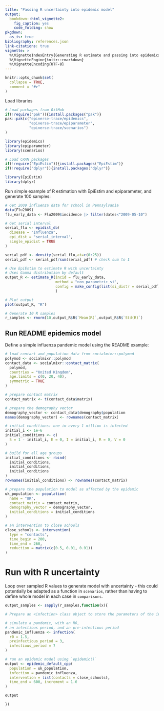 ```yaml
---
title: "Passing R uncertainty into epidemic model"
output:
  bookdown::html_vignette2:
    fig_caption: yes
    code_folding: show
pkgdown:
  as_is: true
bibliography: references.json
link-citations: true
vignette: >
  %\VignetteIndexEntry{Generating R estimate and passing into epidemics}
  %\VignetteEngine{knitr::rmarkdown}
  %\VignetteEncoding{UTF-8}
---
```


```r
knitr::opts_chunk$set(
  collapse = TRUE,
  comment = "#>"
)
```

Load libraries
```r
# Load packages from GitHub
if(!require("pak")){install.packages("pak")}
pak::pak(c("epiverse-trace/epidemics",
           "epiverse-trace/epiparameter",
           "epiverse-trace/scenarios")
)

library(epidemics)
library(epiparameter)
library(scenarios)

# Load CRAN packages
if(!require("EpiEstim")){install.packages("EpiEstim")}
if(!require("dplyr")){install.packages("dplyr")}

library(EpiEstim)
library(dplyr)
```

Run simple example of R estimation with EpiEstim and epiparameter, and generate 100 samples:

```r
# Get 2009 influenza data for school in Pennsylvania
data(Flu2009)
flu_early_data <- Flu2009$incidence |> filter(dates<"2009-05-10")

# Get serial interval
serial_flu <- epidist_db(
  disease = "Influenza",
  epi_dist = "serial_interval",
  single_epidist = TRUE
)

serial_pdf <- density(serial_flu,at=c(0:25))
serial_pdf <- serial_pdf/sum(serial_pdf) # check sum to 1

# Use EpiEstim to estimate R with uncertainty
# Uses Gamma distribution by default
output_R <- estimate_R(incid = flu_early_data,
                       method = "non_parametric_si",
                       config = make_config(list(si_distr = serial_pdf))
                       )

# Plot output
plot(output_R, "R")

# Generate 10 R samples
r_samples <- rnorm(10,output_R$R$`Mean(R)`,output_R$R$`Std(R)`)
```


## Run README epidemics model

Define a simple influenza pandemic model using the README example:

```r

# load contact and population data from socialmixr::polymod
polymod <- socialmixr::polymod
contact_data <- socialmixr::contact_matrix(
  polymod,
  countries = "United Kingdom",
  age.limits = c(0, 20, 40),
  symmetric = TRUE
)

# prepare contact matrix
contact_matrix <- t(contact_data$matrix)

# prepare the demography vector
demography_vector <- contact_data$demography$population
names(demography_vector) <- rownames(contact_matrix)

# initial conditions: one in every 1 million is infected
initial_i <- 1e-6
initial_conditions <- c(
  S = 1 - initial_i, E = 0, I = initial_i, R = 0, V = 0
)

# build for all age groups
initial_conditions <- rbind(
  initial_conditions,
  initial_conditions,
  initial_conditions
)
rownames(initial_conditions) <- rownames(contact_matrix)

# prepare the population to model as affected by the epidemic
uk_population <- population(
  name = "UK",
  contact_matrix = contact_matrix,
  demography_vector = demography_vector,
  initial_conditions = initial_conditions
)

# an intervention to close schools
close_schools <- intervention(
  type = "contacts",
  time_begin = 200,
  time_end = 260,
  reduction = matrix(c(0.5, 0.01, 0.01))
)

```

# Run with R uncertainty

Loop over sampled R values to generate model with uncertainty - this could potentially be adapted as a function in `scenarios`, rather than having to define whole model in each case in `comparisons`.

```r

output_samples <- sapply(r_samples,function(x){

# Prepare an <infection> class object to store the parameters of the infection which is causing the epidemic which is being modelled.

# simulate a pandemic, with an R0,
# an infectious period, and an pre-infectious period
pandemic_influenza <- infection(
  r0 = 1.5,
  preinfectious_period = 3,
  infectious_period = 7
)

# run an epidemic model using `epidemic()`
output <- epidemic_default_cpp(
  population = uk_population,
  infection = pandemic_influenza,
  intervention = list(contacts = close_schools),
  time_end = 600, increment = 1.0
)

output

})

```